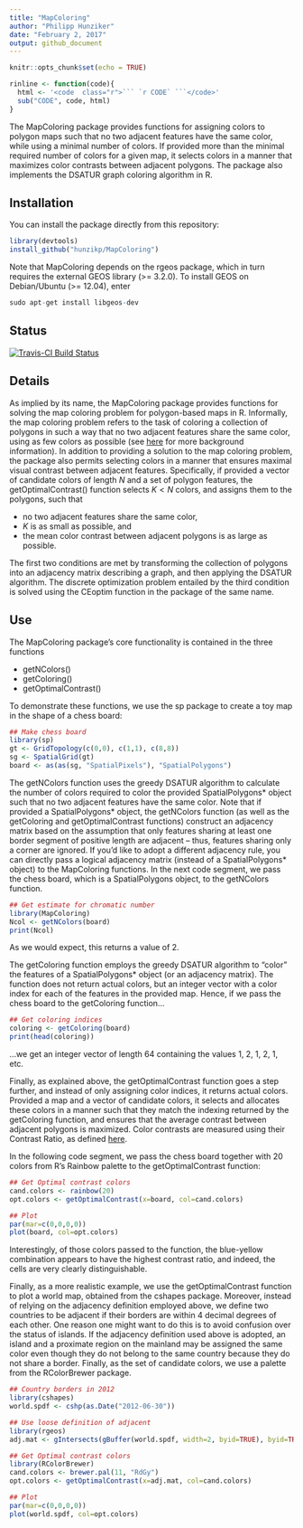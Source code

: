 ```yaml
---
title: "MapColoring"
author: "Philipp Hunziker"
date: "February 2, 2017"
output: github_document
---
```


```r
knitr::opts_chunk$set(echo = TRUE)
```
```r
rinline <- function(code){
  html <- '<code  class="r">``` `r CODE` ```</code>'
  sub("CODE", code, html)
}
```

The MapColoring package provides functions for assigning colors to polygon maps such that no two adjacent features have the same color, while using a minimal number of colors. If provided more than the minimal required number of colors for a given map, it selects colors in a manner that maximizes color contrasts between adjacent polygons. The package also implements the DSATUR graph coloring algorithm in R.

## Installation

You can install the package directly from this repository:

```r
library(devtools)
install_github("hunzikp/MapColoring")
```

Note that MapColoring depends on the rgeos package, which in turn requires the external GEOS library (>= 3.2.0). To install GEOS on Debian/Ubuntu (>= 12.04), enter

```r
sudo apt-get install libgeos-dev
```

## Status

[![Travis-CI Build Status](https://travis-ci.org/hunzikp/MapColoring.svg?branch=master)](https://travis-ci.org/hunzikp/MapColoring)

## Details

As implied by its name, the MapColoring package provides functions for solving the map coloring problem for polygon-based maps in R. Informally, the map coloring problem refers to the task of coloring a collection of polygons in such a way that no two adjacent features share the same color, using as few colors as possible (see [here](https://philipphunziker.wordpress.com/2015/11/10/solving-the-map-coloring-problem-in-r/) for more background information). In addition to providing a solution to the map coloring problem, the package also permits selecting colors in a manner that ensures maximal visual contrast between adjacent features. Specifically, if provided a vector of candidate colors of length $N$ and a set of polygon features, the getOptimalContrast() function selects $K<N$ colors, and assigns them to the polygons, such that 

* no two adjacent features share the same color, 
* $K$ is as small as possible, and
* the mean color contrast between adjacent polygons is as large as possible.

The first two conditions are met by transforming the collection of polygons into an adjacency matrix describing a graph, and then applying the DSATUR algorithm. The discrete optimization problem entailed by the third condition is solved using the CEoptim function in the package of the same name.

## Use

The MapColoring package's core functionality is contained in the three functions

* getNColors()
* getColoring()
* getOptimalContrast()

To demonstrate these functions, we use the sp package to create a toy map in the shape of a chess board:

```r
## Make chess board
library(sp)
gt <- GridTopology(c(0,0), c(1,1), c(8,8))
sg <- SpatialGrid(gt)
board <- as(as(sg, "SpatialPixels"), "SpatialPolygons")
```

The getNColors function uses the greedy DSATUR algorithm to calculate the number of colors required to color the provided SpatialPolygons* object such that no two adjacent features have the same color. Note that if provided a SpatialPolygons* object, the getNColors function (as well as the getColoring and getOptimalContrast functions) construct an adjacency matrix based on the assumption that only features sharing at least one border segment of positive length are adjacent – thus, features sharing only a corner are ignored. If you'd like to adopt a different adjacency rule, you can directly pass a logical adjacency matrix (instead of a SpatialPolygons* object) to the MapColoring functions. In the next code segment, we pass the chess board, which is a SpatialPolygons object, to the getNColors function.

```r
## Get estimate for chromatic number
library(MapColoring)
Ncol <- getNColors(board)
print(Ncol)
```

As we would expect, this returns a value of 2.

The getColoring function employs the greedy DSATUR algorithm to “color” the features of a SpatialPolygons* object (or an adjacency matrix). The function does not return actual colors, but an integer vector with a color index for each of the features in the provided map. Hence, if we pass the chess board to the getColoring function...

```r
## Get coloring indices
coloring <- getColoring(board)
print(head(coloring))
```

...we get an integer vector of length 64 containing the values 1, 2, 1, 2, 1, etc.

Finally, as explained above, the getOptimalContrast function goes a step further, and instead of only assigning color indices, it returns actual colors. Provided a map and a vector of candidate colors, it selects and allocates these colors in a manner such that they match the indexing returned by the getColoring function, and ensures that the average contrast between adjacent polygons is maximized. Color contrasts are measured using their Contrast Ratio, as defined [here](http://www.w3.org/WAI/GL/wiki/Contrast_ratio).

In the following code segment, we pass the chess board together with 20 colors from R's Rainbow palette to the getOptimalContrast function:

```r
## Get Optimal contrast colors
cand.colors <- rainbow(20)
opt.colors <- getOptimalContrast(x=board, col=cand.colors)

## Plot
par(mar=c(0,0,0,0))
plot(board, col=opt.colors)
```

Interestingly, of those colors passed to the function, the blue-yellow combination appears to have the highest contrast ratio, and indeed, the cells are very clearly distinguishable.

Finally, as a more realistic example, we use the getOptimalContrast function to plot a world map, obtained from the cshapes package. Moreover, instead of relying on the adjacency definition employed above, we define two countries to be adjacent if their borders are within 4 decimal degrees of each other. One reason one might want to do this is to avoid confusion over the status of islands. If the adjacency definition used above is adopted, an island and a proximate region on the mainland may be assigned the same color even though they do not belong to the same country because they do not share a border. Finally, as the set of candidate colors, we use a palette from the RColorBrewer package.

```r
## Country borders in 2012
library(cshapes)
world.spdf <- cshp(as.Date("2012-06-30"))

## Use loose definition of adjacent
library(rgeos)
adj.mat <- gIntersects(gBuffer(world.spdf, width=2, byid=TRUE), byid=TRUE)

## Get Optimal contrast colors
library(RColorBrewer)
cand.colors <- brewer.pal(11, "RdGy")
opt.colors <- getOptimalContrast(x=adj.mat, col=cand.colors)

## Plot
par(mar=c(0,0,0,0))
plot(world.spdf, col=opt.colors)
```
